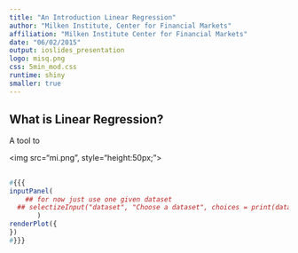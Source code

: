 ```yaml
---
title: "An Introduction Linear Regression"
author: "Milken Institute, Center for Financial Markets"
affiliation: "Milken Institute Center for Financial Markets"
date: "06/02/2015"
output: ioslides_presentation
logo: misq.png
css: 5min_mod.css
runtime: shiny
smaller: true
---
```


## What is Linear Regression?

A tool to 


<div class="MIfooter"><img src="mi.png", style="height:50px;"></div> 



##
```r
#{{{
inputPanel(
    ## for now just use one given dataset
  ## selectizeInput("dataset", "Choose a dataset", choices = print(data()))
	   )
renderPlot({
})
#}}}
```

<!---end-->
